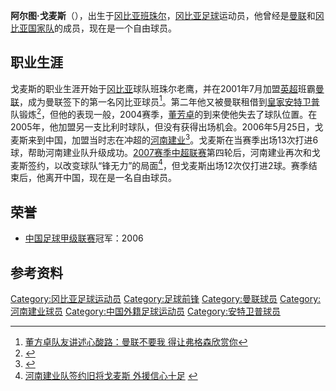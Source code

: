 {{Football player infobox
| playername = 阿尔图·戈麦斯<br>''Arthur Gómez''
| fullname = 阿尔图·戈麦斯
| englishfullname = Arthur Gómez
| nickname = 
| dateofbirth = {{birth date and age|1984|2|12}}
| cityofbirth = [[班珠尔|班珠尔]]
| countryofbirth = {{GAM}}
| height = {{height|m=1.78}}
| currentclub = 
| clubnumber = 
| position = [[前锋_(足球)|前鋒]]
| youthyears = 
| youthclubs = 
| years = 2000-01<br>2001-05<br>2002-05<br>2005-06<br>2006-07
| clubs = 班珠尔老鹰<br>[[曼联|曼联]]<br>→[[皇家安特卫普足球俱乐部|安特卫普]](租借)<br>{{tsl|en|K.F.C. Dessel Sport||德塞尔体育}}<br>[[河南建业|河南建业]]
| caps(goals) = 12{{0}}(6)<br> {{0}}0{{0}}(0)<br>{{0}}44(12)<br>{{0}}0{{0}}(0)<br>25{{0}}(8)
| nationalyears = 2002<br>2001–03
| nationalteam = 冈比亚U20 <br>[[冈比亚国家足球队|冈比亚]]
| nationalcaps(goals) = {{0}}3{{0}}(2)<br>{{0}}4{{0}}(0)
| pcupdate = 2009.12.11
| ntupdate = 2009.12.11
}}
'''阿尔图·戈麦斯'''（{{bd|1984年|2月12日||}}），出生于[[冈比亚|冈比亚]][[班珠尔|班珠尔]]，[[冈比亚|冈比亚]][[足球|足球]]运动员，他曾经是[[曼联|曼联]]和[[冈比亚国家足球队|冈比亚国家队]]的成员，现在是一个自由球员。

==职业生涯==
戈麦斯的职业生涯开始于[[冈比亚|冈比亚]]球队班珠尔老鹰，并在2001年7月加盟[[英超|英超]]班霸[[曼联|曼联]]，成为曼联签下的第一名冈比亚球员<ref>[http://sports.sina.com.cn/g/2006-11-02/03282536899.shtml 董方卓队友讲述心酸路：曼联不要我 得让弗格森欣赏你]</ref>。第二年他又被曼联租借到[[皇家安特卫普足球俱乐部|皇家安特卫普]]队锻炼<ref>{{Cite web |url=http://www.eufo.de/football/div/africa/gam.htm |title=存档副本 |accessdate=2009-12-13 |archive-date=2009-06-29 |archive-url=https://web.archive.org/web/20090629081336/http://www.eufo.de/football/div/africa/gam.htm |dead-url=no }}</ref>，但他的表现一般，2004赛季，[[董芳卓|董芳卓]]的到来使他失去了球队位置。在2005年，他加盟另一支比利时球队{{tsl|en|K.F.C. Dessel Sport||德塞尔体育}}，但没有获得出场机会。2006年5月25日，戈麦斯来到中国，加盟当时志在冲超的[[河南建业|河南建业]]<ref>{{Cite web |url=http://sports.sina.com.cn/b/2006-05-26/12162235634.shtml |title=建业请枪图冲超 董方卓替身冈比亚国脚闪电加盟 |accessdate=2009-12-13 |archive-date=2019-07-13 |archive-url=https://web.archive.org/web/20190713093530/http://sports.sina.com.cn/b/2006-05-26/12162235634.shtml |dead-url=no }}</ref>。戈麦斯在当赛季出场13次打进6球，帮助河南建业队升级成功。[[2007年中国足球超级联赛|2007赛季中超联赛]]第四轮后，河南建业再次和戈麦斯签约，以改变球队“锋无力”的局面<ref>[http://news.sports.cn/china/07csl/pic/2007-04-12/1113101.html 河南建业队签约旧将戈麦斯 外援信心十足] {{webarchive|url=https://web.archive.org/web/20150328033819/http://news.sports.cn/china/07csl/pic/2007-04-12/1113101.html |date=2015-03-28 }}</ref>，但戈麦斯出场12次仅打进2球。赛季结束后，他离开中国，现在是一名自由球员。

==荣誉==
* [[中国足球甲级联赛|中国足球甲级联赛]]冠军：2006

==参考资料==
{{reflist}}

{{DEFAULTSORT:Gómez, Arthur}}
[[Category:冈比亚足球运动员|Category:冈比亚足球运动员]]
[[Category:足球前锋|Category:足球前锋]]
[[Category:曼联球员|Category:曼联球员]]
[[Category:河南建业球员|Category:河南建业球员]]
[[Category:中国外籍足球运动员|Category:中国外籍足球运动员]]
[[Category:安特卫普球员|Category:安特卫普球员]]